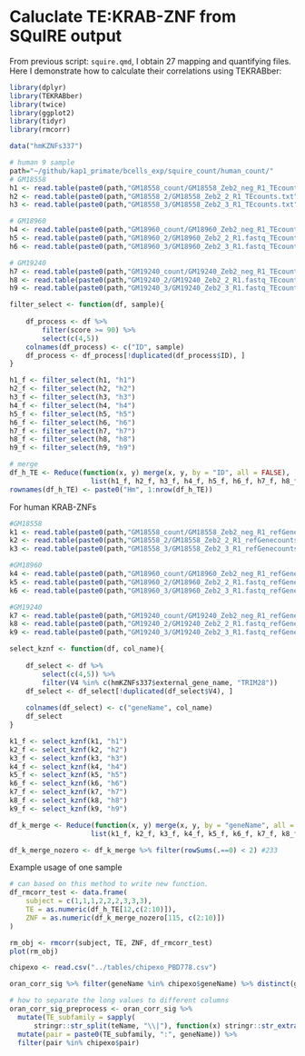# Caluclate TE:KRAB-ZNF from SQuIRE output

From previous script: `squire.qmd`, I obtain 27 mapping and quantifying files.
Here I demonstrate how to calculate their correlations using TEKRABber:

```r
library(dplyr)
library(TEKRABber)
library(twice)
library(ggplot2)
library(tidyr)
library(rmcorr)

data("hmKZNFs337")
```

```r
# human 9 sample
path="~/github/kap1_primate/bcells_exp/squire_count/human_count/"
# GM18558
h1 <- read.table(paste0(path,"GM18558_count/GM18558_Zeb2_neg_R1_TEcounts.txt"), header = T)
h2 <- read.table(paste0(path,"GM18558_2/GM18558_Zeb2_2_R1_TEcounts.txt"), header = T)
h3 <- read.table(paste0(path,"GM18558_3/GM18558_Zeb2_3_R1_TEcounts.txt"), header = T)

# GM18960
h4 <- read.table(paste0(path,"GM18960_count/GM18960_Zeb2_neg_R1_TEcounts.txt"), header = T)
h5 <- read.table(paste0(path,"GM18960_2/GM18960_Zeb2_2_R1.fastq_TEcounts.txt"), header = T)
h6 <- read.table(paste0(path,"GM18960_3/GM18960_Zeb2_3_R1.fastq_TEcounts.txt"), header = T)

# GM19240
h7 <- read.table(paste0(path,"GM19240_count/GM19240_Zeb2_neg_R1_TEcounts.txt"), header = T)
h8 <- read.table(paste0(path,"GM19240_2/GM19240_Zeb2_2_R1.fastq_TEcounts.txt"), header = T)
h9 <- read.table(paste0(path,"GM19240_3/GM19240_Zeb2_3_R1.fastq_TEcounts.txt"), header = T)

filter_select <- function(df, sample){
    
    df_process <- df %>%
        filter(score >= 90) %>%
        select(c(4,5))
    colnames(df_process) <- c("ID", sample)
    df_process <- df_process[!duplicated(df_process$ID), ]
}

h1_f <- filter_select(h1, "h1")
h2_f <- filter_select(h2, "h2")
h3_f <- filter_select(h3, "h3")
h4_f <- filter_select(h4, "h4")
h5_f <- filter_select(h5, "h5")
h6_f <- filter_select(h6, "h6")
h7_f <- filter_select(h7, "h7")
h8_f <- filter_select(h8, "h8")
h9_f <- filter_select(h9, "h9")

# merge
df_h_TE <- Reduce(function(x, y) merge(x, y, by = "ID", all = FALSE), 
                    list(h1_f, h2_f, h3_f, h4_f, h5_f, h6_f, h7_f, h8_f, h9_f)) #3006
rownames(df_h_TE) <- paste0("Hm", 1:nrow(df_h_TE))
```

For human KRAB-ZNFs

```r
#GM18558
k1 <- read.table(paste0(path,"GM18558_count/GM18558_Zeb2_neg_R1_refGenecounts.txt"), sep="\t")
k2 <- read.table(paste0(path,"GM18558_2/GM18558_Zeb2_2_R1_refGenecounts.txt"), sep="\t")
k3 <- read.table(paste0(path,"GM18558_3/GM18558_Zeb2_3_R1_refGenecounts.txt"), sep="\t")

#GM18960
k4 <- read.table(paste0(path,"GM18960_count/GM18960_Zeb2_neg_R1_refGenecounts.txt"), sep="\t")
k5 <- read.table(paste0(path,"GM18960_2/GM18960_Zeb2_2_R1.fastq_refGenecounts.txt"), sep="\t")
k6 <- read.table(paste0(path,"GM18960_3/GM18960_Zeb2_3_R1.fastq_refGenecounts.txt"), sep="\t")

#GM19240
k7 <- read.table(paste0(path,"GM19240_count/GM19240_Zeb2_neg_R1_refGenecounts.txt"), sep="\t")
k8 <- read.table(paste0(path,"GM19240_2/GM19240_Zeb2_2_R1.fastq_refGenecounts.txt"), sep="\t")
k9 <- read.table(paste0(path,"GM19240_3/GM19240_Zeb2_3_R1.fastq_refGenecounts.txt"), sep="\t")

select_kznf <- function(df, col_name){
    
    df_select <- df %>%
        select(c(4,5)) %>%
        filter(V4 %in% c(hmKZNFs337$external_gene_name, "TRIM28"))
    df_select <- df_select[!duplicated(df_select$V4), ]
    
    colnames(df_select) <- c("geneName", col_name)
    df_select
}

k1_f <- select_kznf(k1, "h1")
k2_f <- select_kznf(k2, "h2")
k3_f <- select_kznf(k3, "h3")
k4_f <- select_kznf(k4, "h4")
k5_f <- select_kznf(k5, "h5")
k6_f <- select_kznf(k6, "h6")
k7_f <- select_kznf(k7, "h7")
k8_f <- select_kznf(k8, "h8")
k9_f <- select_kznf(k9, "h9")

df_k_merge <- Reduce(function(x, y) merge(x, y, by = "geneName", all = FALSE), 
                    list(k1_f, k2_f, k3_f, k4_f, k5_f, k6_f, k7_f, k8_f, k9_f))

df_k_merge_nozero <- df_k_merge %>% filter(rowSums(.==0) < 2) #233
```

Example usage of one sample
```r
# can based on this method to write new function.
df_rmcorr_test <- data.frame(
    subject = c(1,1,1,2,2,2,3,3,3),
    TE = as.numeric(df_h_TE[12,c(2:10)]),
    ZNF = as.numeric(df_k_merge_nozero[115, c(2:10)])
)

rm_obj <- rmcorr(subject, TE, ZNF, df_rmcorr_test)
plot(rm_obj)

```




```r
chipexo <- read.csv("../tables/chipexo_PBD778.csv")

oran_corr_sig %>% filter(geneName %in% chipexo$geneName) %>% distinct(geneName)
```

```r
# how to separate the long values to different columns
oran_corr_sig_preprocess <- oran_corr_sig %>%
  mutate(TE_subfamily = sapply(
      stringr::str_split(teName, "\\|"), function(x) stringr::str_extract(x[4], "^[^:]+"))) %>%
  mutate(pair = paste0(TE_subfamily, ":", geneName)) %>%
  filter(pair %in% chipexo$pair)


```

